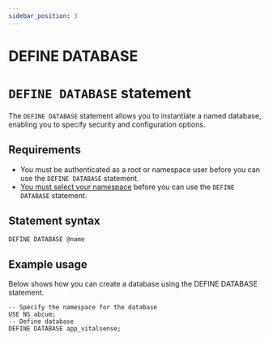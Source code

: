 ```yaml
---
sidebar_position: 3
---
```


# DEFINE DATABASE

# `DEFINE DATABASE` statement

The `DEFINE DATABASE` statement allows you to instantiate a named database, enabling you to specify security and configuration options.

## Requirements
- You must be authenticated as a root or namespace user before you can use the `DEFINE DATABASE` statement.
- [You must select your namespace](/docs/surrealql/statements/use) before you can use the `DEFINE DATABASE` statement.

## Statement syntax

```surql title="SurrealQL Syntax"
DEFINE DATABASE @name
```

## Example usage 
Below shows how you can create a database using the DEFINE DATABASE statement.

```surql
-- Specify the namespace for the database
USE NS abcum;
-- Define database
DEFINE DATABASE app_vitalsense;
```
